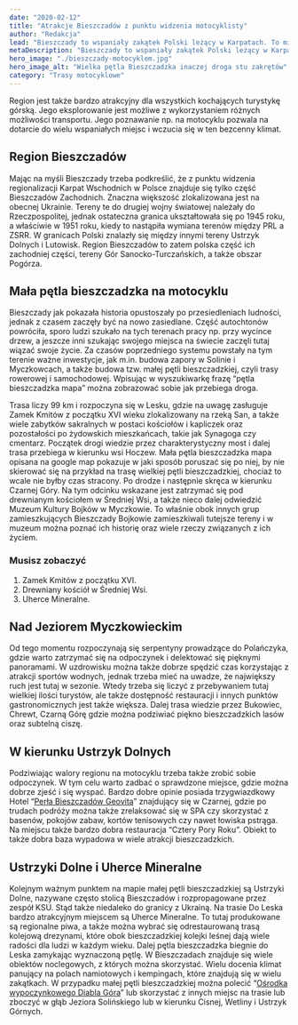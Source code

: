 ```yaml
---
date: "2020-02-12"
title: "Atrakcje Bieszczadów z punktu widzenia motocyklisty"
author: "Redakcja"
lead: "Bieszczady to wspaniały zakątek Polski leżący w Karpatach. To miejsce w dalszym ciągu bardzo dzikie i wielu ludzi związało sobie z nim swój los, a także chce tutaj przyjeżdżać. To miejsce fascynuje przede wszystkim klimatem pogranicza i pięknem flory i fauny."
metaDescription: "Bieszczady to wspaniały zakątek Polski leżący w Karpatach. To miejsce w dalszym ciągu bardzo dzikie i wielu ludzi związało sobie z nim swój los, a także chce tutaj przyjeżdżać. To miejsce fascynuje przede wszystkim klimatem pogranicza i pięknem flory i fauny."
hero_image: "./bieszczady-motocyklem.jpg"
hero_image_alt: "Wielka pętla Bieszczadzka inaczej droga stu zakrętów"
category: "Trasy motocyklowe"
---
```

Region jest także bardzo atrakcyjny dla wszystkich kochających turystykę górską. Jego eksplorowanie jest możliwe z wykorzystaniem różnych możliwości transportu. Jego poznawanie np. na motocyklu pozwala na dotarcie do wielu wspaniałych miejsc i wczucia się w ten bezcenny klimat.

## Region Bieszczadów
Mając na myśli Bieszczady trzeba podkreślić, że z punktu widzenia regionalizacji Karpat Wschodnich w Polsce znajduje się tylko część Bieszczadów Zachodnich. Znaczna większość zlokalizowana jest na obecnej Ukrainie. Tereny te do drugiej wojny światowej należały do Rzeczpospolitej, jednak ostateczna granica ukształtowała się po 1945 roku, a właściwie w 1951 roku, kiedy to nastąpiła wymiana terenów między PRL a ZSRR. W granicach Polski znalazły się między innymi tereny Ustrzyk Dolnych i Lutowisk. Region Bieszczadów to zatem polska część ich zachodniej części, tereny Gór Sanocko-Turczańskich, a także obszar Pogórza.

## Mała pętla bieszczadzka na motocyklu
Bieszczady jak pokazała historia opustoszały po przesiedleniach ludności, jednak z czasem zaczęły być na nowo zasiedlane. Część autochtonów powróciła, sporo ludzi szukało na tych terenach pracy np. przy wycince drzew, a jeszcze inni szukając swojego miejsca na świecie zaczęli tutaj wiązać swoje życie. Za czasów poprzedniego systemu powstały na tym terenie ważne inwestycje, jak m.in. budowa zapory w Solinie i Myczkowcach, a także budowa tzw. małej pętli bieszczadzkiej, czyli trasy rowerowej i samochodowej. Wpisując w wyszukiwarkę frazę “pętla bieszczadzka mapa” można zobrazować sobie jak przebiega droga.

Trasa liczy 99 km i rozpoczyna się w Lesku, gdzie na uwagę zasługuje Zamek Kmitów z początku XVI wieku zlokalizowany na rzeką San, a także wiele zabytków sakralnych w postaci kościołów i kapliczek oraz pozostałości po żydowskich mieszkańcach, takie jak Synagoga czy cmentarz. Początek drogi wiedzie przez charakterystyczny most i dalej trasa przebiega w kierunku wsi Hoczew. Mała pętla bieszczadzka mapa opisana na google map pokazuje w jaki sposób poruszać się po niej, by nie skierować się na przykład na trasę wielkiej pętli bieszczadzkiej, chociaż to wcale nie byłby czas stracony. Po drodze i następnie skręca w kierunku Czarnej Góry. Na tym odcinku wskazane jest zatrzymać się pod drewnianym kościołem w Średniej Wsi, a także nieco dalej odwiedzić Muzeum Kultury Bojków w Myczkowie. To właśnie obok innych grup zamieszkujących Bieszczady Bojkowie zamieszkiwali tutejsze tereny i w muzeum można poznać ich historię oraz wiele rzeczy związanych z ich życiem.

### Musisz zobaczyć
1. Zamek Kmitów z początku XVI.
2. Drewniany kościół w Średniej Wsi.
3. Uherce Mineralne.

## Nad Jeziorem Myczkowieckim
Od tego momentu rozpoczynają się serpentyny prowadzące do Polańczyka, gdzie warto zatrzymać się na odpoczynek i delektować się pięknymi panoramami. W uzdrowisku można także dobrze spędzić czas korzystając z atrakcji sportów wodnych, jednak trzeba mieć na uwadze, że największy ruch jest tutaj w sezonie. Wtedy trzeba się liczyć z przebywaniem tutaj wielkiej ilości turystów, ale także dostępność restauracji i innych punktów gastronomicznych jest także większa. Dalej trasa wiedzie przez Bukowiec, Chrewt, Czarną Górę gdzie można podziwiać piękno bieszczadzkich lasów oraz subtelną ciszę.

## W kierunku Ustrzyk Dolnych
Podziwiając walory regionu na motocyklu trzeba także zrobić sobie odpoczynek. W tym celu warto zadbać o sprawdzone miejsce, gdzie można dobrze zjeść i się wyspać. Bardzo dobre opinie posiada trzygwiazdkowy Hotel “[Perła Bieszczadów Geovita](http://geovita.pl/hotel-perla-bieszczadow/)” znajdujący się w Czarnej, gdzie po trudach podróży można także zrelaksować się w SPA czy skorzystać z basenów, pokojów zabaw, kortów tenisowych czy nawet łowiska pstrąga. Na miejscu także bardzo dobra restauracja “Cztery Pory Roku”. Obiekt to także dobra baza wypadowa w wiele atrakcji bieszczadzkich.

## Ustrzyki Dolne i Uherce Mineralne
Kolejnym ważnym punktem na mapie małej pętli bieszczadzkiej są Ustrzyki Dolne, nazywane często stolicą Bieszczadów i rozpropagowane przez zespół KSU. Stąd także niedaleko do granicy z Ukrainą. Na trasie Do Leska bardzo atrakcyjnym miejscem są Uherce Mineralne. To tutaj produkowane są regionalne piwa, a także można wybrać się odrestaurowaną trasą kolejową drezynami, które obok bieszczadzkiej kolejki leśnej dają wiele radości dla ludzi w każdym wieku. Dalej pętla bieszczadzka biegnie do Leska zamykając wyznaczoną pętlę. W Bieszczadach znajduje się wiele obiektów noclegowych, z których można skorzystać. Wielu docenia klimat panujący na polach namiotowych i kempingach, które znajdują się w wielu zakątkach. W przypadku małej pętli bieszczadzkiej można polecić “[Ośrodka wypoczynkowego Diabla Góra](https://www.diablagora.com.pl/wczasy-bieszczady.html)” lub skorzystać z innych miejsc na trasie lub zboczyć w głąb Jeziora Solińskiego lub w kierunku Cisnej, Wetliny i Ustrzyk Górnych.